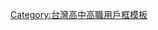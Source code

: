{{Userbox
  |id=新北高中
  |id-c=#FFFDF2
  |info=這個用戶是'''[[新北市立新北高級中學]]'''的學生、校友或教職人員。</span>
  |info-c=#FF7820
  |info-s=10
  |border-c=#010422
}}<includeonly>[[Category:新北市立新北高級中學維基人|{{PAGENAME}}]]</includeonly>
<noinclude>
[[Category:台灣高中高職用戶框模板]]
</noinclude>